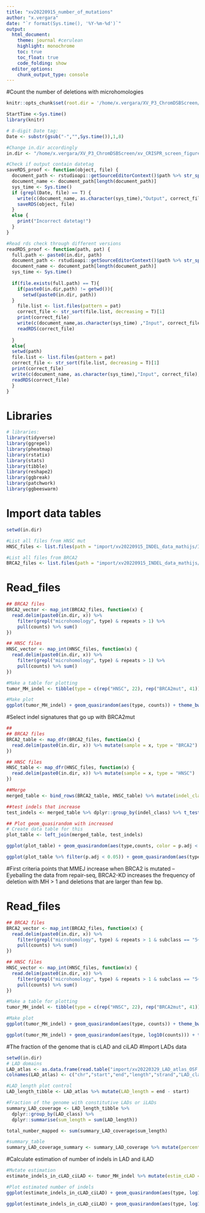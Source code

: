 ```yaml
---
title: "xv20220915_number_of_mutations"
author: "x.vergara"
date: "`r format(Sys.time(), '%Y-%m-%d')`"
output:
  html_document:
    theme: journal #cerulean
    highlight: monochrome
    toc: true
    toc_float: true
    code_folding: show
  editor_options:
    chunk_output_type: console
---
```

#Count the number of deletions with microhomologies

```r
knitr::opts_chunk$set(root.dir = '/home/x.vergara/XV_P3_ChromDSBScreen/xv_CRISPR_screen_figures/rmarkdown/xv20210920_paper_scripts/short_version/knit_html/')

StartTime <-Sys.time()
library(knitr)

# 8-digit Date tag:
Date <- substr(gsub("-","",Sys.time()),1,8)

#Change in.dir accordingly
in.dir <- "/home/x.vergara/XV_P3_ChromDSBScreen/xv_CRISPR_screen_figures/"

#Check if output contain datetag
saveRDS_proof <- function(object, file) {
  document_path <- rstudioapi::getSourceEditorContext()$path %>% str_split(pattern = "/") %>% unlist()
  document_name <- document_path[length(document_path)]
  sys_time <- Sys.time()
  if (grepl(Date, file) == T) {
    write(c(document_name, as.character(sys_time),"Output", correct_file), file = paste0(in.dir,"log"), ncolumns = 4, sep = "\t", append = T)
    saveRDS(object, file)
  }
  else {
    print("Incorrect datetag!")
  }
}

#Read rds check through different versions
readRDS_proof <- function(path, pat) {
  full.path <- paste0(in.dir, path)
  document_path <- rstudioapi::getSourceEditorContext()$path %>% str_split(pattern = "/") %>% unlist()
  document_name <- document_path[length(document_path)]
  sys_time <- Sys.time()
  
  if(file.exists(full.path) == T){
    if(paste0(in.dir,path) != getwd()){
      setwd(paste0(in.dir, path))
  }
    file.list <- list.files(pattern = pat)
    correct_file <- str_sort(file.list, decreasing = T)[1]
    print(correct_file)
    write(c(document_name,as.character(sys_time) ,"Input", correct_file), file = paste0(in.dir,"log"), ncolumns = 4, sep = "\t", append = T)
    readRDS(correct_file)
    
  }
  else{
  setwd(path)
  file.list <- list.files(pattern = pat)
  correct_file <- str_sort(file.list, decreasing = T)[1]
  print(correct_file)
  write(c(document_name, as.character(sys_time),"Input", correct_file),file = paste0(in.dir,"log"), ncolumns = 4, sep = "\t", append = T)
  readRDS(correct_file)
  }
}
```

# Libraries
```r
# libraries:
library(tidyverse)
library(ggrepel)
library(pheatmap)
library(rstatix)
library(stats)
library(tibble)
library(reshape2)
library(ggbreak)
library(patchwork)
library(ggbeeswarm)
```

# Import data tables
```r
setwd(in.dir)

#List all files from HNSC mut
HNSC_files <- list.files(path = "import/xv20220915_INDEL_data_mathijs/INDEL/HNSC/COUNT", include.dirs = T, full.names = T)

#List all files from BRCA2
BRCA2_files <- list.files(path = "import/xv20220915_INDEL_data_mathijs/INDEL/BRCA2/COUNT", include.dirs = T, full.names = T)

```

# Read_files
```r
## BRCA2 files
BRCA2_vector <- map_int(BRCA2_files, function(x) {
  read.delim(paste0(in.dir, x)) %>%
    filter(grepl("microhomology", type) & repeats > 1) %>%
    pull(counts) %>% sum()
})

## HNSC files
HNSC_vector <- map_int(HNSC_files, function(x) {
  read.delim(paste0(in.dir, x)) %>%
    filter(grepl("microhomology", type) & repeats > 1) %>%
    pull(counts) %>% sum()
})

#Make a table for plotting
tumor_MH_indel <- tibble(type = c(rep("HNSC", 22), rep("BRCA2mut", 41)), counts = c(HNSC_vector,BRCA2_vector))

#Make plot
ggplot(tumor_MH_indel) + geom_quasirandom(aes(type, counts)) + theme_bw()

```
#Select indel signatures that go up with BRCA2mut
```r
## 
## BRCA2 files
BRCA2_table <- map_dfr(BRCA2_files, function(x) {
  read.delim(paste0(in.dir, x)) %>% mutate(sample = x, type = "BRCA2")
})

## HNSC files
HNSC_table <- map_dfr(HNSC_files, function(x) {
  read.delim(paste0(in.dir, x)) %>% mutate(sample = x, type = "HNSC")
})

##Merge
merged_table <- bind_rows(BRCA2_table, HNSC_table) %>% mutate(indel_class = paste(class, subclass, repeats, sep = "_"))

##test indels that increase
test_indels <- merged_table %>% dplyr::group_by(indel_class) %>% t_test(counts ~ type, alternative = "greater") %>% mutate(p.adj = p.adjust(p))

## Plot geom_quasirandom with increased
# Create data table for this
plot_table <- left_join(merged_table, test_indels)

ggplot(plot_table) + geom_quasirandom(aes(type,counts, color = p.adj < 0.05)) + facet_wrap(~ indel_class, scale = "free_y") + theme_bw()

ggplot(plot_table %>% filter(p.adj < 0.05)) + geom_quasirandom(aes(type,counts)) + facet_wrap(~ indel_class, scale = "free_y") + theme_bw()

```

#First criteria points that MMEJ increase when BRCA2 is mutated
-- Eyeballing the data from repair-seq, BRCA2-KD increases the frequency of deletion with MH > 1 and deletions that are larger than few bp.

# Read_files
```r
## BRCA2 files
BRCA2_vector <- map_int(BRCA2_files, function(x) {
  read.delim(paste0(in.dir, x)) %>%
    filter(grepl("microhomology", type) & repeats > 1 & subclass == "5+") %>%
    pull(counts) %>% sum()
})

## HNSC files
HNSC_vector <- map_int(HNSC_files, function(x) {
  read.delim(paste0(in.dir, x)) %>%
    filter(grepl("microhomology", type) & repeats > 1 & subclass == "5+") %>%
    pull(counts) %>% sum()
})

#Make a table for plotting
tumor_MH_indel <- tibble(type = c(rep("HNSC", 22), rep("BRCA2mut", 41)), counts = c(HNSC_vector,BRCA2_vector))

#Make plot
ggplot(tumor_MH_indel) + geom_quasirandom(aes(type, counts)) + theme_bw()

ggplot(tumor_MH_indel) + geom_quasirandom(aes(type, log10(counts))) + theme_bw()

```

#The fraction of the genome that is cLAD and ciLAD
#Import LADs data
```r
setwd(in.dir)
# LAD domains
LAD_atlas <- as.data.frame(read.table("import/xv20220329_LAD_atlas_OSF.bed.gz",header = FALSE, sep="\t",stringsAsFactors=FALSE, quote=""))
colnames(LAD_atlas) <- c("chr","start","end","length","strand","LAD_class")

#LAD_length plot control
LAD_length_tibble <- LAD_atlas %>% mutate(LAD_length = end - start)

#Fraction of the genome with constitutive LADs or iLADs
summary_LAD_coverage <- LAD_length_tibble %>%
  dplyr::group_by(LAD_class) %>%
  dplyr::summarise(sum_length = sum(LAD_length))

total_number_mapped <- sum(summary_LAD_coverage$sum_length)

#summary_table
summary_LAD_coverage_summary <- summary_LAD_coverage %>% mutate(percentage = (sum_length/total_number_mapped)*100)

```

#Calculate estimation of number of indels in LAD and iLAD
```r
#Mutate estimation
estimate_indels_in_cLAD_ciLAD <- tumor_MH_indel %>% mutate(estim_cLAD = counts*0.202, estim_ciLAD = counts*0.235)

#Plot estimated number of indels
ggplot(estimate_indels_in_cLAD_ciLAD) + geom_quasirandom(aes(type, log10(estim_cLAD))) + theme_bw()

ggplot(estimate_indels_in_cLAD_ciLAD) + geom_quasirandom(aes(type, log10(estim_ciLAD)))

```
